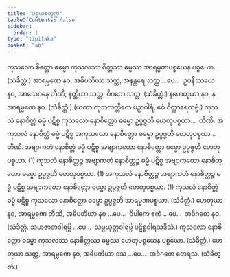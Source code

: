 ```yaml
---
title: "ပစ္စယစတုက္က"
tableOfContents: false
sidebar:
  order: 1
type: "tipitaka"
basket: "ab"
---
```



<DynamicBreadcrumb />

<Division number="7">

<Paragraph number="1348">
ကုသလော စိတ္တော ဓမ္မော ကုသလဿ စိတ္တဿ ဓမ္မဿ အာရမ္မဏပစ္စယေန ပစ္စယော. (သံခိတ္တံ.)
</Paragraph>

<Paragraph number="1349">
အာရမ္မဏေ နဝ, အဓိပတိယာ သတ္တ, အနန္တရေ သတ္တ …ပေ…  ဥပနိဿယေ နဝ, အာသေဝနေ တီဏိ, နတ္ထိယာ သတ္တ, ဝိဂတေ သတ္တ. (သံခိတ္တံ.)
</Paragraph>

<Paragraph number="1350">
နဟေတုယာ နဝ, နအာရမ္မဏေ နဝ. (သံခိတ္တံ.)
</Paragraph>

<Paragraph number="1351">
(ယထာ ကုသလတ္တိကေ ပဉှာဝါရံ, ဧဝံ ဝိတ္ထာရေတဗ္ဗံ.)
</Paragraph>

</Division>
<Division number="8">

<Paragraph number="1352">
ကုသလံ နောစိတ္တံ ဓမ္မံ ပဋိစ္စ ကုသလော နောစိတ္တော ဓမ္မော ဥပ္ပဇ္ဇတိ ဟေတုပစ္စယာ…  တီဏိ.
</Paragraph>

<Paragraph number="1353">
အကုသလံ နောစိတ္တံ ဓမ္မံ ပဋိစ္စ အကုသလော နောစိတ္တော ဓမ္မော ဥပ္ပဇ္ဇတိ ဟေတုပစ္စယာ…  တီဏိ.
</Paragraph>

<Paragraph number="1354">
အဗျာကတံ နောစိတ္တံ ဓမ္မံ ပဋိစ္စ အဗျာကတော နောစိတ္တော ဓမ္မော ဥပ္ပဇ္ဇတိ ဟေတုပစ္စယာ. (1)
</Paragraph>

<Paragraph number="1355">
ကုသလံ နောစိတ္တဉ္စ အဗျာကတံ နောစိတ္တဉ္စ ဓမ္မံ ပဋိစ္စ အဗျာကတော နောစိတ္တော ဓမ္မော ဥပ္ပဇ္ဇတိ ဟေတုပစ္စယာ. (1)
</Paragraph>

<Paragraph number="1356">
အကုသလံ နောစိတ္တဉ္စ အဗျာကတံ နောစိတ္တဉ္စ ဓမ္မံ ပဋိစ္စ အဗျာကတော နောစိတ္တော ဓမ္မော ဥပ္ပဇ္ဇတိ ဟေတုပစ္စယာ. (1)
</Paragraph>

<Paragraph number="1357">
ကုသလံ နောစိတ္တံ ဓမ္မံ ပဋိစ္စ ကုသလော နောစိတ္တော ဓမ္မော ဥပ္ပဇ္ဇတိ အာရမ္မဏပစ္စယာ. (သံခိတ္တံ.)
</Paragraph>

</Division>
<Division number="9">

<Paragraph number="1358">
ဟေတုယာ နဝ, အာရမ္မဏေ တီဏိ, အဓိပတိယာ နဝ …ပေ…  ဝိပါကေ ဧကံ …ပေ…  အဝိဂတေ နဝ. (သံခိတ္တံ. သဟဇာတဝါရမ္ပိ …ပေ…  သမ္ပယုတ္တဝါရမ္ပိ ပဋိစ္စဝါရသဒိသံ.)
</Paragraph>

</Division>
<Division number="10">

<Paragraph number="1359">
ကုသလော နောစိတ္တော ဓမ္မော ကုသလဿ နောစိတ္တဿ ဓမ္မဿ ဟေတုပစ္စယေန ပစ္စယော. (သံခိတ္တံ.)
</Paragraph>

<Paragraph number="1360">
ဟေတုယာ သတ္တ, အာရမ္မဏေ နဝ, အဓိပတိယာ ဒသ …ပေ…  အဝိဂတေ တေရသ. (သံခိတ္တံ.)
</Paragraph>
</Division>